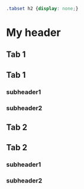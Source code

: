 ```css
.tabset h2 {display: none;}
```

# My header  {.tabset}

<h2>Tab 1</h2>

## Tab 1

### subheader1

### subheader2

<h2>Tab 2</h2>

## Tab 2

### subheader1

### subheader2